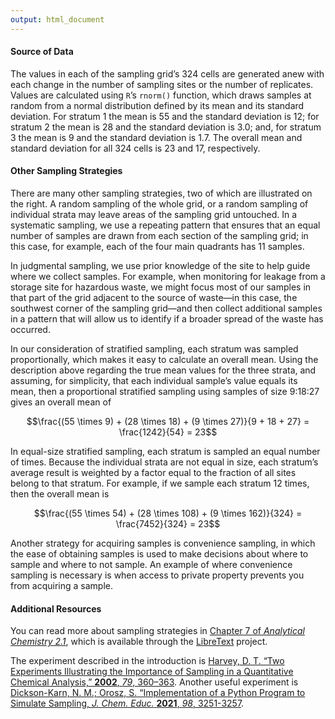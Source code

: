 ```yaml
---
output: html_document
---
```


<!-- The following script makes it possible to use the mhchem -->
<!-- latex package in a .Rmd file and to knit it into an .html file -->
<!-- the font size is scaled to 90% to match text -->

```{=html}
<script type="text/x-mathjax-config">
MathJax.Hub.Config({
  TeX: {
    extensions: ["[Contrib]/mhchem/mhchem.js"]
}
});
MathJax.Hub.Config({ 
        "HTML-CSS": { scale: 90 }, 
        SVG: { linebreaks: { automatic:true } }, 
 });
</script>
```

<!-- text for wrapping up -->
#### Source of Data

The values in each of the sampling grid's 324 cells are generated anew with each change in the number of sampling sites or the number of replicates. Values are calculated using `R`'s `rnorm()` function, which draws samples at random from a normal distribution defined by its mean and its standard deviation. For stratum 1 the mean is 55 and the standard deviation is 12; for stratum 2 the mean is 28 and the standard deviation is 3.0; and, for stratum 3 the mean is 9 and the standard deviation is 1.7. The overall mean and standard deviation for all 324 cells is 23 and 17, respectively.

#### Other Sampling Strategies

There are many other sampling strategies, two of which are illustrated on the right. A random sampling of the whole grid, or a random sampling of individual strata may leave areas of the sampling grid untouched. In a systematic sampling, we use a repeating pattern that ensures that an equal number of samples are drawn from each section of the sampling grid; in this case, for example, each of the four main quadrants has 11 samples. 

In judgmental sampling, we use prior knowledge of the site to help guide where we collect samples. For example, when monitoring for leakage from a storage site for hazardous waste, we might focus most of our samples in that part of the grid adjacent to the source of waste---in this case, the southwest corner of the sampling grid---and then collect additional samples in a pattern that will allow us to identify if a broader spread of the waste has occurred. 

In our consideration of stratified sampling, each stratum was sampled proportionally, which makes it easy to calculate an overall mean. Using the description above regarding the true mean values for the three strata, and assuming, for simplicity, that each individual sample's value equals its mean, then a proportional stratified sampling using samples of size 9:18:27 gives an overall mean of

$$\frac{(55 \times 9) + (28 \times 18) + (9 \times 27)}{9 + 18 + 27} = \frac{1242}{54} = 23$$

In equal-size stratified sampling, each stratum is sampled an equal number of times. Because the individual strata are not equal in size, each stratum's average result is weighted by a factor equal to the fraction of all sites belong to that stratum. For example, if we sample each stratum 12 times, then the overall mean is

$$\frac{(55 \times 54) + (28 \times 108) + (9 \times 162)}{324} = \frac{7452}{324} = 23$$ 

Another strategy for acquiring samples is convenience sampling, in which the ease of obtaining samples is used to make decisions about where to sample and where to not sample. An example of where convenience sampling is necessary is when access to private property prevents you from acquiring a sample.

#### Additional Resources

You can read more about sampling strategies in [Chapter 7 of *Analytical Chemistry 2.1*](https://chem.libretexts.org/Bookshelves/Analytical_Chemistry/Analytical_Chemistry_2.1_(Harvey)/07%3A_Obtaining_and_Preparing_Samples_for_Analysis), which is available through the [LibreText](https://libretexts.org/) project.

The experiment described in the introduction is [Harvey, D. T. "Two Experiments Illustrating the Importance of Sampling in a Quantitative Chemical Analysis," **2002**, *79*, 360--363](https://doi.org/10.1021/ed079p360). Another useful experiment is [Dickson-Karn, N. M.; Orosz, S. "Implementation of a Python Program to Simulate Sampling, *J. Chem. Educ.* **2021**, *98*, 3251-3257](https://doi.org/10.1021/acs.jchemed.1c00597).
